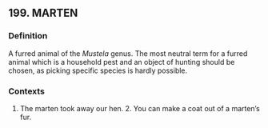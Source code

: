 ## 199. MARTEN
### Definition
A furred animal of the <i>Mustela </i>genus. The most neutral term for a furred animal which is a household pest and an object of hunting should be chosen, as picking specific species is hardly possible.

### Contexts
1. The marten took away our hen. 2. You can make a coat out of a marten’s fur.

